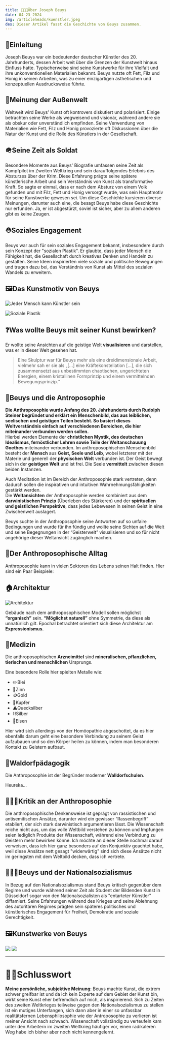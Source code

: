 ```yaml
---
title: 👨🏻‍🎨Über Joseph Beuys
date: 04-23-2024
img: /articleheads/kuenstler.jpeg
des: Dieser Artikel fasst die Geschichte von Beuys zusammen.
---
```


## 📕Einleitung

Joseph Beuys war ein bedeutender deutscher Künstler des 20. Jahrhunderts, dessen Arbeit weit über die Grenzen der Kunstwelt hinaus Einfluss hatte. Typischerweise sind seine Kunstwerke für ihre Vielfalt und ihre unkonventionellen Materialien bekannt. Beuys nutzte oft Fett, Filz und Honig in seinen Arbeiten, was zu einer einzigartigen ästhetischen und konzeptuellen Ausdrucksweise führte.

## 💬Meinung der Außenwelt

Weltweit wird Beuys' Kunst oft kontrovers diskutiert und polarisiert. Einige betrachten seine Werke als wegweisend und visionär, während andere sie als obskur oder unverständlich empfinden. Seine Verwendung von Materialien wie Fett, Filz und Honig provozierte oft Diskussionen über die Natur der Kunst und die Rolle des Künstlers in der Gesellschaft.

## 🪖Seine Zeit als Soldat

Besondere Momente aus Beuys' Biografie umfassen seine Zeit als Kampfpilot im Zweiten Weltkrieg und sein darauffolgendes Erlebnis des Absturzes über der Krim. Diese Erfahrung prägte seine spätere künstlerische Arbeit und sein Verständnis von Kunst als transformative Kraft. So sagte er einmal, dass er nach dem Absturz von einem Volk gefunden und mit Filz, Fett und Honig versorgt wurde, was sein Hauptmotiv für seine Kunstwerke gewesen sei. Um diese Geschichte kursieren diverse Meinungen, darunter auch eine, die besagt Beuys habe diese Geschichte nur erfunden. Ja, er ist abgestürzt, soviel ist sicher, aber zu allem anderen gibt es keine Zeugen.

## ⛑️Soziales Engagement

Beuys war auch für sein soziales Engagement bekannt, insbesondere durch sein Konzept der "sozialen Plastik". Er glaubte, dass jeder Mensch die Fähigkeit hat, die Gesellschaft durch kreatives Denken und Handeln zu gestalten. Seine Ideen inspirierten viele soziale und politische Bewegungen und trugen dazu bei, das Verständnis von Kunst als Mittel des sozialen Wandels zu erweitern.

## 🖼️Das Kunstmotiv von Beuys

![Jeder Mensch kann Künstler sein](/articlecontents/ueber-beuys/JederMensch.png)

![Soziale Plastik](/articlecontents/ueber-beuys/SozialePlastik.png)

## ❓Was wollte Beuys mit seiner Kunst bewirken?

Er wollte seine Ansichten auf die geistige Welt **visualisieren** und darstellen, was er in dieser Welt gesehen hat. 

> Eine Skulptur war für Beuys mehr als eine dreidimensionale Arbeit, vielmehr sah er sie als „[…] eine Kräftekonstellation […], die sich zusammensetzt aus unbestimmten chaotischen, ungerichteten Energien, einem kristallinen Formprinzip und einem vermittelnden Bewegungsprinzip.“
> 

## 🔮Beuys und die Antroposophie

**Die Anthroposophie wurde Anfang des 20. Jahrhunderts durch Rudolph Steiner begründet und erklärt ein Menschenbild, das aus leiblichen, seelischen und geistigen Teilen besteht. So basiert dieses Weltverständnis einfach auf verschiedenen Bereichen, die hier miteinander verbunden werden sollen.**
<br/>
Hierbei werden Elemente der **christlichen Mystik, des deutschen Idealismus, fernöstlicher Lehren sowie Teile der Weltanschauung Goethes** miteinander verbunden. Im anthroposophischen Menschenbild besteht der **Mensch** aus **Geist, Seele und Leib**, wobei letzterer mit der Materie und generell der **physischen Welt** verbunden ist. Der Geist bewegt sich in der **geistigen Welt** und ist frei. Die Seele **vermittelt** zwischen diesen beiden Instanzen.

 Auch Meditation ist im Bereich der Anthroposophie stark vertreten, denn dadurch sollen die inspirativen und intuitiven Wahrnehmungsfähigkeiten gestärkt werden.
<br/>
Die **Weltansichten** der Anthroposophie werden kombiniert aus dem **darwinistischen Prinzip** (Überleben des Stärkeren) und der **spirituellen und geistlichen Perspektive**, dass jedes Lebewesen in seinen Geist in eine Zwischenwelt auslagert. 

Beuys suchte in der Anthroposophie seine Antworten auf so unfaire Bedingungen und wurde für ihn fündig und wollte seine Sichten auf die Welt und seine Begegnungen in der “Geisterwelt” visualisieren und so für nicht angehörige dieser Weltansicht zugänglich machen.

## 🏬Der Anthroposophische Alltag

Anthroposophie kann in vielen Sektoren des Lebens seinen Halt finden. Hier sind ein Paar Beispiele:

## 🏠Architektur

![Architektur](/articlecontents/ueber-beuys/Arch.png)

Gebäude nach dem anthroposophischen Modell sollen möglichst **“organisch”** sein. **“Möglichst naturell”** ohne Symmetrie, da diese als unnatürlich gilt. Epochal betrachtet orientiert sich diese Architektur am **Expressionismus**.

## 💊Medizin

Die anthroposophischen **Arzneimittel** sind **mineralischen, pflanzlichen, tierischen und menschlichen** Ursprungs.

Eine besondere Rolle hier spielten Metalle wie:

<ul>
 <li>✏️Blei</li>
 <li>🚃Zinn</li>
 <li>🪙Gold</li>
 <li>🔴Kupfer</li>
 <li>⚠️Quecksilber</li>
 <li>⛓️Silber</li>
 <li>🚆Eisen</li>
</ul>

Hier wird sich allerdings von der Homöopathie abgeschottet, da es hier ebenfalls darum geht eine besondere Verbindung zu seinem Geist aufzubauen und so den Körper heilen zu können, indem man besonderen Kontakt zu Geistern aufbaut.

## 🌳Waldorfpädagogik

Die Anthroposophie ist der Begründer moderner **Walldorfschulen**.

Heureka...

## 🙅🏻‍♂️Kritik an der Anthroposophie

Die anthroposophische Denkensweise ist geprägt von rassistischen und antisemitischen Ansätze, darunter wird ein gewisser “Rassenbegriff” etabliert, der sich stark darwinistisch argumentieren lässt. Die Wissenschaft reiche nicht aus, um das volle Weltbild verstehen zu können und Impfungen seien lediglich Produkte der Wissenschaft, während eine Verbindung zu Geistern mehr bewirken könne. Ich möchte an dieser Stelle nochmal darauf verweisen, dass ich hier ganz besonders auf den Konjunktiv geachtet habe, weil diese Ansätze nett gesagt "widerwärtig" sind sich diese Ansätze nicht im geringsten mit dem Weltbild decken, dass ich vertrete.

## 🙅🏻‍♂️Beuys und der Nationalsozialismus

In Bezug auf den Nationalsozialismus stand Beuys kritisch gegenüber dem Regime und wurde während seiner Zeit als Student der Bildenden Kunst in Düsseldorf sogar von den Nationalsozialisten als "entarteter Künstler" diffamiert. Seine Erfahrungen während des Krieges und seine Ablehnung des autoritären Regimes prägten sein späteres politisches und künstlerisches Engagement für Freiheit, Demokratie und soziale Gerechtigkeit.

## 🖼️Kunstwerke von Beuys
<div className="image-gallery">
    <img src="/articlecontents/ueber-beuys/1.png"/>
    <img src="/articlecontents/ueber-beuys/2.png"/>
</div>

----

# 👋🏻Schlusswort
**Meine persönliche, subjektive Meinung**: Beuys machte Kunst, die extrem schwer greifbar ist und da ich kein Experte auf dem Gebiet der Kunst bin, wirkt seine Kunst eher befremdlich auf mich, als inspirierend. Sich zu Zeiten des zweiten Weltkrieges teilweise gegen den Nationalsozialismus zu stellen ist ein mutiges Unterfangen, sich dann aber in einer so unfassbar realitätsfernen Lebensphilosophie wie der Antroposophie zu verlieren ist meiner Ansicht nach schwach. Wissenschaft vollständig zu verteufeln kam unter den Arbeitern im zweiten Weltkrieg häufiger vor, einen radikaleren Weg habe ich bisher aber noch nicht kennengelernt.